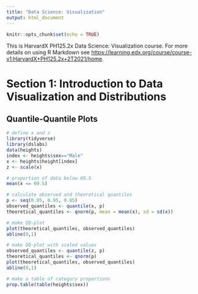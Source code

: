 ```yaml
---
title: "Data Science: Visualization"
output: html_document
---  
```


```r
knitr::opts_chunk$set(echo = TRUE)
```
This is HarvardX PH125.2x
Data Science: Visualization course. For more details on using R Markdown see <https://learning.edx.org/course/course-v1:HarvardX+PH125.2x+2T2021/home>.

# Section 1: Introduction to Data Visualization and Distributions

## Quantile-Quantile Plots
```r
# define x and z
library(tidyverse)
library(dslabs)
data(heights)
index <- heights$sex=="Male"
x <- heights$height[index]
z <- scale(x)

# proportion of data below 69.5
mean(x <= 69.5)

# calculate observed and theoretical quantiles
p <- seq(0.05, 0.95, 0.05)
observed_quantiles <- quantile(x, p)
theoretical_quantiles <- qnorm(p, mean = mean(x), sd = sd(x))

# make QQ-plot
plot(theoretical_quantiles, observed_quantiles)
abline(0,1)

# make QQ-plot with scaled values
observed_quantiles <- quantile(z, p)
theoretical_quantiles <- qnorm(p)
plot(theoretical_quantiles, observed_quantiles)
abline(0,1)

# make a table of category proportions
prop.table(table(heights$sex))
```